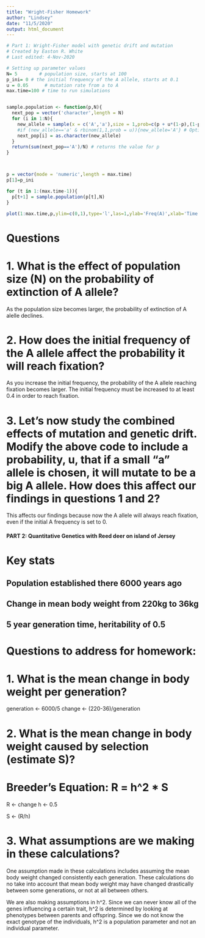 ---
title: "Wright-Fisher Homework"
author: "Lindsey"
date: "11/5/2020"
output: html_document
---

```{r}


# Part 1: Wright-Fisher model with genetic drift and mutation
# Created by Easton R. White
# Last edited: 4-Nov-2020

# Setting up parameter values
N= 5        # population size, starts at 100
p_ini= 0 # the initial frequency of the A allele, starts at 0.1
u = 0.05      # mutation rate from a to A
max.time=100 # time to run simulations


sample.population <- function(p,N){
  next_pop = vector('character',length = N)
  for (i in 1:N){
    new_allele = sample(x = c('A','a'),size = 1,prob=c(p + u*(1-p),(1-p)))
    #if (new_allele=='a' & rbinom(1,1,prob = u)){new_allele='A'} # Optional line to include mutation
    next_pop[i] = as.character(new_allele)
  }
  return(sum(next_pop=='A')/N) # returns the value for p
}



p = vector(mode = 'numeric',length = max.time)
p[1]=p_ini

for (t in 1:(max.time-1)){
  p[t+1] = sample.population(p[t],N)
}

plot(1:max.time,p,ylim=c(0,1),type='l',las=1,ylab='Freq(A)',xlab='Time')

```

# Questions 

# 1. What is the effect of population size (N) on the probability of extinction of A allele?

As the population size becomes larger, the probability of extinction of A alelle declines.

# 2. How does the initial frequency of the A allele affect the probability it will reach fixation?

As you increase the initial frequency, the probability of the A allele reaching fixation becomes larger. The initial frequency must be increased to at least 0.4 in order to reach fixation. 

# 3. Let's now study the combined effects of mutation and genetic drift. Modify the above code to include a probability, u, that if a small "a" allele is chosen, it will mutate to be a big A allele. How does this affect our findings in questions 1 and 2?

This affects our findings because now the A allele will always reach fixation, even if the initial A frequency is set to 0.





#### PART 2: Quantitative Genetics with Reed deer on island of Jersey

# Key stats
## Population established there 6000 years ago
## Change in mean body weight from 220kg to 36kg
## 5 year generation time, heritability of 0.5

# Questions to address for homework:

# 1. What is the mean change in body weight per generation?

generation <- 6000/5
change <- (220-36)/generation

# 2. What is the mean change in body weight caused by selection (estimate S)?

# Breeder's Equation: R = h^2 * S

R <- change
h <- 0.5

S <- (R/h)


# 3. What assumptions are we making in these calculations?

One assumption made in these calculations includes assuming the mean body weight changed consistently each generation. These calculations do no take into account that mean body weight may have changed drastically between some generations, or not at all between others.

We are also making assumptions in h^2. Since we can never know all of the genes influencing a certain trait, h^2 is determined by looking at phenotypes between parents and offspring. Since we do not know the exact genotype of the individuals, h^2 is a population parameter and not an individual parameter. 
  
